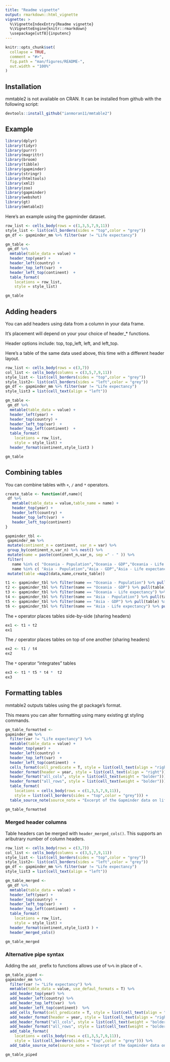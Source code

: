 ```yaml
---
title: "Readme vignette"
output: rmarkdown::html_vignette
vignette: >
  %\VignetteIndexEntry{Readme vignette}
  %\VignetteEngine{knitr::rmarkdown}
  \usepackage[utf8]{inputenc}
---
```

<!-- README.md is generated from README.Rmd. Please edit that file -->

```r
knitr::opts_chunk$set(
  collapse = TRUE,
  comment = "#>",
  fig.path = "man/figures/README-",
  out.width = "100%"
)
```

## Installation

mmtable2 is not available on CRAN. It can be installed from github with the following script:
```r
devtools::install_github("ianmoran11/mmtable2")
```  


## Example

```r
library(dplyr)
library(tidyr)
library(purrr)
library(magrittr)
library(broom)
library(tibble)
library(gapminder)
library(stringr)
library(htmltools)
library(xml2)
library(zoo)
library(gapminder)
library(webshot)
library(gt)
library(mmtable2)
```

Here's an example using the gapminder dataset.

```r
row_list <- cells_body(rows = c(1,3,5,7,9,11))
style_list <- list(cell_borders(sides = "top",color = "grey"))
gm_df <- gapminder_mm %>% filter(var != "Life expectancy")

gm_table <- 
 gm_df %>% 
  mmtable(table_data = value) +
  header_top(year) +
  header_left(country) +
  header_top_left(var)  +
  header_left_top(continent)  +
  table_format(
    locations = row_list,
    style = style_list)

gm_table
```

## Adding headers

You can add headers using data from a column in your data frame. 

It's placement will depend on your your choice of header_* functions.

Header options include: top, top_left, left, and left_top. 

Here's a table of the same data used above, this time with a different header layout. 
```r
row_list <- cells_body(rows = c(3,7))
col_list <- cells_body(columns = c(3,5,7,9,11))
style_list <- list(cell_borders(sides = "top",color = "grey"))
style_list2<- list(cell_borders(sides = "left",color = "grey"))
gm_df <- gapminder_mm %>% filter(var != "Life expectancy")
style_list3 = list(cell_text(align = "left"))

gm_table <- 
 gm_df %>% 
  mmtable(table_data = value) +
  header_left(year) +
  header_top(country) +
  header_left_top(var)  +
  header_top_left(continent)  +
  table_format(
    locations = row_list,
    style = style_list) +
  header_format(continent,style_list3 )

gm_table
```


## Combining tables

You can combine tables with `+`, `/` and `*` operators.
```r
create_table <- function(df,name){
 df %>%
   mmtable(table_data = value,table_name = name) +
   header_top(year) +
   header_left(country) +
   header_top_left(var)  +
   header_left_top(continent)
}
```
```r
gapminder_tbl <-
 gapminder_mm %>%
 mutate(continent_n = continent, var_n = var) %>%
 group_by(continent_n,var_n) %>% nest() %>%
 mutate(name = paste(continent_n,var_n, sep =" - " )) %>%
 filter(
   name %in% c( "Oceania - Population","Oceania - GDP","Oceania - Life expectancy") |
   name %in% c( "Asia - Population","Asia - GDP","Asia - Life expectancy")) %>%
 mutate(table =map2(data,name,create_table))
```
```r
t1 <- gapminder_tbl %>% filter(name == "Oceania - Population") %>% pull(table) %>% .[[1]]
t2 <- gapminder_tbl %>% filter(name == "Oceania - GDP") %>% pull(table) %>% .[[1]]
t3 <- gapminder_tbl %>% filter(name == "Oceania - Life expectancy") %>% pull(table) %>% .[[1]]
t4 <- gapminder_tbl %>% filter(name == "Asia - Population") %>% pull(table) %>% .[[1]]
t5 <- gapminder_tbl %>% filter(name == "Asia - GDP") %>% pull(table) %>% .[[1]]
t6 <- gapminder_tbl %>% filter(name == "Asia - Life expectancy") %>% pull(table) %>% .[[1]]

```

The `+` operator places tables side-by-side (sharing headers)  
```r
ex1 <- t1 + t2
ex1
```


The `/` operator places tables on top of one another (sharing headers)  
```r
ex2 <- t1 / t4
ex2
```

The `*` operator "integrates" tables  
```r
ex3 <- t1 * t5 * t4 *  t2
ex3
```


## Formatting tables

mmtable2 outputs tables using the gt package's format.

This means you can alter formatting using many existing gt styling commands.
```r
gm_table_formatted <- 
gapminder_mm %>% 
  filter(var != "Life expectancy") %>% 
  mmtable(table_data = value) +
  header_top(year) +
  header_left(country) +
  header_top_left(var)  +
  header_left_top(continent)  +
  cells_format(cell_predicate = T, style = list(cell_text(align = "right"))) +
  header_format(header = year, style = list(cell_text(align = "right"))) +
  header_format("all_cols", style = list(cell_text(weight = "bolder"))) +
  header_format("all_rows", style = list(cell_text(weight = "bolder"))) +
  table_format(
    locations = cells_body(rows = c(1,3,5,7,9,11)),
    style = list(cell_borders(sides = "top",color = "grey"))) + 
  table_source_note(source_note = "Excerpt of the Gapminder data on life expectancy, GDP per capita, and population by country." )

gm_table_formatted
```

### Merged header columns 

Table headers can be merged with `header_merged_cols()`. 
This supports an aributrary number of column headers. 
```r
row_list <- cells_body(rows = c(3,7))
col_list <- cells_body(columns = c(3,5,7,9,11))
style_list <- list(cell_borders(sides = "top",color = "grey"))
style_list2<- list(cell_borders(sides = "left",color = "grey"))
gm_df <- gapminder_mm %>% filter(var != "Life expectancy")
style_list3 = list(cell_text(align = "left"))

gm_table_merged <- 
 gm_df %>% 
  mmtable(table_data = value) +
  header_left(year) +
  header_top(country) +
  header_left_top(var)  +
  header_top_left(continent)  +
  table_format(
    locations = row_list,
    style = style_list) +
  header_format(continent,style_list3 ) +
  header_merged_cols()

gm_table_merged
```

### Alternative pipe syntax

Adding the `add_` prefix to functions allows use of `%>%` in place of `+`.
```r
gm_table_piped <- 
gapminder_mm %>% 
  filter(var != "Life expectancy") %>% 
  mmtable(table_data = value, use_defaul_formats = T) %>% 
  add_header_top(year) %>% 
  add_header_left(country) %>% 
  add_header_top_left(var)  %>% 
  add_header_left_top(continent)  %>% 
  add_cells_format(cell_predicate = T, style = list(cell_text(align = "right"))) %>% 
  add_header_format(header = year, style = list(cell_text(align = "right"))) %>% 
  add_header_format("all_cols", style = list(cell_text(weight = "bolder"))) %>% 
  add_header_format("all_rows", style = list(cell_text(weight = "bolder"))) %>% 
  add_table_format(
    locations = cells_body(rows = c(1,3,5,7,9,11)),
    style = list(cell_borders(sides = "top",color = "grey"))) %>% 
  add_table_source_note(source_note = "Excerpt of the Gapminder data on life expectancy, GDP per capita, and population by country." )

gm_table_piped
```


